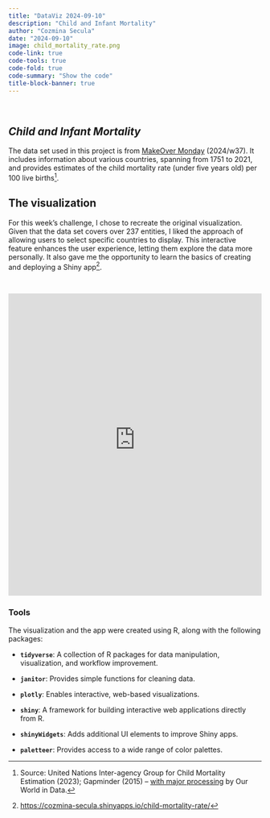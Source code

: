 ```yaml
---
title: "DataViz 2024-09-10"
description: "Child and Infant Mortality"
author: "Cozmina Secula"
date: "2024-09-10"
image: child_mortality_rate.png
code-link: true
code-tools: true
code-fold: true
code-summary: "Show the code"
title-block-banner: true
---
```


<br>

## *Child and Infant Mortality*

The data set used in this project is from [MakeOver Monday](https://makeovermonday.co.uk/) (2024/w37). It includes information about various countries, spanning from 1751 to 2021, and provides estimates of the child mortality rate (under five years old) per 100 live births[^1].

[^1]: Source: United Nations Inter-agency Group for Child Mortality Estimation (2023); Gapminder (2015) – [with major processing](https://ourworldindata.org/grapher/child-mortality?time=earliest..latest#sources-and-processing) by Our World in Data.

## The visualization

For this week’s challenge, I chose to recreate the original visualization. Given that the data set covers over 237 entities, I liked the approach of allowing users to select specific countries to display. This interactive feature enhances the user experience, letting them explore the data more personally. It also gave me the opportunity to learn the basics of creating and deploying a Shiny app[^2].

[^2]: <https://cozmina-secula.shinyapps.io/child-mortality-rate/>

<br>

<iframe src="https://cozmina-secula.shinyapps.io/child-mortality-rate/" width="100%" height="600" frameborder="0">

</iframe>

### Tools

The visualization and the app were created using R, along with the following packages:

-   **`tidyverse`**: A collection of R packages for data manipulation, visualization, and workflow improvement.

-   **`janitor`**: Provides simple functions for cleaning data.

-   **`plotly`**: Enables interactive, web-based visualizations.

-   **`shiny`**: A framework for building interactive web applications directly from R.

-   **`shinyWidgets`**: Adds additional UI elements to improve Shiny apps.

-   **`paletteer`**: Provides access to a wide range of color palettes.
